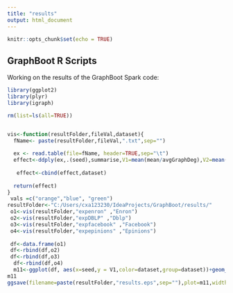 ```yaml
---
title: "results"
output: html_document
---
```


```r
knitr::opts_chunk$set(echo = TRUE)
```

## GraphBoot R Scripts

Working on the results of the GraphBoot Spark code:

```r
library(ggplot2)
library(plyr)
library(igraph)

rm(list=ls(all=TRUE))


vis<-function(resultFolder,fileVal,dataset){
  fName<- paste(resultFolder,fileVal,".txt",sep="")
  
  ex <- read.table(file=fName, header=TRUE,sep="\t")
  effect<-ddply(ex,.(seed),summarise,V1=mean(mean/avgGraphDeg),V2=mean(varianceOfBootStrapDegrees))
  
   effect<-cbind(effect,dataset)
  
  return(effect)
}
 vals =c("orange","blue", "green")
resultFolder<-"C:/Users/cxa123230/IdeaProjects/GraphBoot/results/"
 o1<-vis(resultFolder,"expenron" ,"Enron")
 o2<-vis(resultFolder,"expDBLP" ,"Dblp")
 o3<-vis(resultFolder,"expfacebook" ,"Facebook")
 o4<-vis(resultFolder,"expepinions" ,"Epinions")
  
 df<-data.frame(o1)
 df<-rbind(df,o2)
 df<-rbind(df,o3)
  df<-rbind(df,o4)
  m11<-ggplot(df, aes(x=seed,y = V1,color=dataset,group=dataset))+geom_line(size=2)+scale_y_continuous(name=expression(paste(bar(x)," / ",mu))) +theme(legend.position = c(0.8, 0.8),text = element_text(size=16))
m11
ggsave(filename=paste(resultFolder,"results.eps",sep=""),plot=m11,width=6,height=4,unit="in")

```








